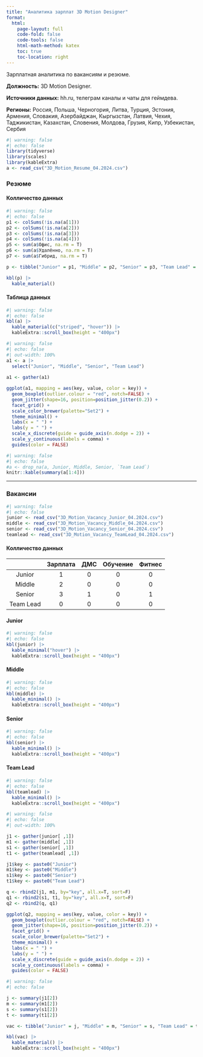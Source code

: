 ```yaml
---
title: "Аналитика зарплат 3D Motion Designer"
format: 
  html:
    page-layout: full
    code-fold: false
    code-tools: false
    html-math-method: katex
    toc: true
    toc-location: right
---
```


Зарплатная аналитика по вакансиям и резюме.

**Должность:** 3D Motion Designer.

**Источники данных:** hh.ru, телеграм каналы и чаты для геймдева.

**Регионы:** Россия, Польша, Черногория, Литва, Турция, Эстония, Армения, Словакия, Азербайджан, Кыргызстан, Латвия, Чехия, Таджикистан, Казахстан, Словения, Молдова, Грузия, Кипр, Узбекистан, Сербия

```r
#| warning: false
#| echo: false
library(tidyverse)
library(scales)
library(kableExtra)
a <- read_csv("3D_Motion_Resume_04.2024.csv")
```

### Резюме

::: {.panel-tabset}

#### Колличество данных

```r
#| warning: false
#| echo: false
p1 <- colSums(!is.na(a[1]))
p2 <- colSums(!is.na(a[2]))
p3 <- colSums(!is.na(a[3]))
p4 <- colSums(!is.na(a[4]))
p5 <- sum(a$Офис, na.rm = T)
p6 <- sum(a$Удалённо, na.rm = T)
p7 <- sum(a$Гибрид, na.rm = T)

p <- tibble("Junior" = p1, "Middle" = p2, "Senior" = p3, "Team Lead" = p4, "Офис" = p5, "Удалённо" = p6, "Гибрид" = p7)

kbl(p) |> 
  kable_material()
```

#### Таблица данных

```r
#| warning: false
#| echo: false
kbl(a) |> 
  kable_material(c("striped", "hover")) |> 
  kableExtra::scroll_box(height = "400px")
```

:::

```r
#| warning: false
#| echo: false
#| out-width: 100%
a1 <- a |> 
  select("Junior", "Middle", "Senior", "Team Lead")
  
a1 <- gather(a1)

ggplot(a1, mapping = aes(key, value, color = key)) +
  geom_boxplot(outlier.colour = "red", notch=FALSE) +
  geom_jitter(shape=16, position=position_jitter(0.2)) +
  facet_grid() +
  scale_color_brewer(palette="Set2") +
  theme_minimal() +
  labs(x = " ") +
  labs(y = " ") +
  scale_x_discrete(guide = guide_axis(n.dodge = 2)) +
  scale_y_continuous(labels = comma) +
  guides(color = FALSE)
```

```r
#| warning: false
#| echo: false
#a <- drop_na(a, Junior, Middle, Senior, `Team Lead`)
knitr::kable(summary(a[1:4]))
```

---

### Вакансии

```r
#| warning: false
#| echo: false
junior <- read_csv("3D_Motion_Vacancy_Junior_04.2024.csv")
middle <- read_csv("3D_Motion_Vacancy_Middle_04.2024.csv")
senior <- read_csv("3D_Motion_Vacancy_Senior_04.2024.csv")
teamlead <- read_csv("3D_Motion_Vacancy_TeamLead_04.2024.csv")
```

::: {.panel-tabset}

#### Колличество данных

|    | Зарплата | ДМС | Обучение | Фитнес |
|:--:|:--------:|:---:|:--------:|:------:|
| Junior| 1 | 0 | 0 | 0 |
| Middle | 2 | 0 | 0 | 0 |
| Senior | 3 | 1 | 0 | 1 |
| Team Lead | 0 | 0 | 0 | 0 |

#### Junior

```r
#| warning: false
#| echo: false
kbl(junior) |> 
  kable_minimal("hover") |> 
  kableExtra::scroll_box(height = "400px")
```

#### Middle

```r
#| warning: false
#| echo: false
kbl(middle) |> 
  kable_minimal() |> 
  kableExtra::scroll_box(height = "400px")
```

#### Senior

```r
#| warning: false
#| echo: false
kbl(senior) |> 
  kable_minimal() |> 
  kableExtra::scroll_box(height = "400px")
```

#### Team Lead

```r
#| warning: false
#| echo: false
kbl(teamlead) |> 
  kable_minimal() |> 
  kableExtra::scroll_box(height = "400px")
```

:::

```r
#| warning: false
#| echo: false
#| out-width: 100%

j1 <- gather(junior[ ,1])
m1 <- gather(middle[ ,1])
s1 <- gather(senior[ ,1])
t1 <- gather(teamlead[ ,1])

j1$key <- paste0("Junior")
m1$key <- paste0("Middle")
s1$key <- paste0("Senior")
t1$key <- paste0("Team Lead")

q <- rbind2(j1, m1, by="key", all.x=T, sort=F)
q1 <- rbind2(s1, t1, by="key", all.x=T, sort=F)
q2 <- rbind2(q, q1)

ggplot(q2, mapping = aes(key, value, color = key)) +
  geom_boxplot(outlier.colour = "red", notch=FALSE) +
  geom_jitter(shape=16, position=position_jitter(0.2)) +
  facet_grid() +
  scale_color_brewer(palette="Set2") +
  theme_minimal() +
  labs(x = " ") +
  labs(y = " ") +
  scale_x_discrete(guide = guide_axis(n.dodge = 2)) +
  scale_y_continuous(labels = comma) + 
  guides(color = FALSE)
```

```r
#| warning: false
#| echo: false

j <- summary(j1[2])
m <- summary(m1[2])
s <- summary(s1[2])
t <- summary(t1[2])

vac <- tibble("Junior" = j, "Middle" = m, "Senior" = s, "Team Lead" = t)

kbl(vac) |> 
  kable_material() |> 
  kableExtra::scroll_box(height = "400px")
```